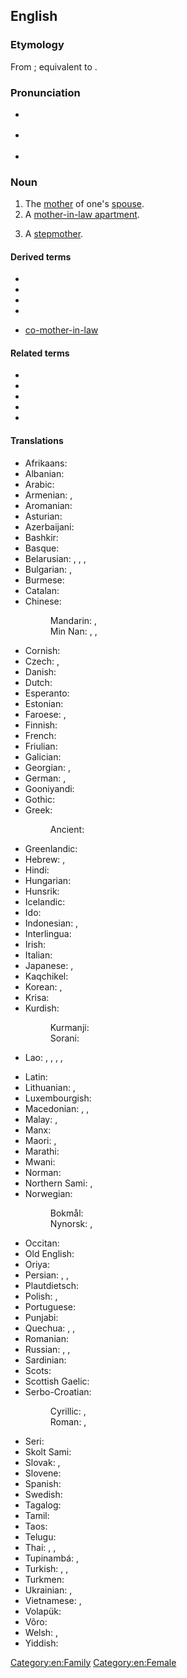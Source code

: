 ==English==
{{wikipedia}}

===Etymology===
From {{inh|en|enm|moder in lawe}}; equivalent to {{af|en|mother|in|law}}.

===Pronunciation===
* {{a|UK}} {{IPA|/ˈmʌ.ðəɹ.ɪnˌlɔː/|lang=en}}
* {{a|US}} {{IPA|/ˈmʌ.ðəɹ.ɪnˌlɑː/|lang=en}}
* {{audio|en-us-mother-in-law.ogg|Audio (US)|lang=en}}

===Noun===
{{en-noun|head=[[mother]]-[[in-law]]|mothers-in-law}}

# The [[mother]] of one's [[spouse]].
# A [[mother-in-law apartment]].
# {{lb|en|dated}} A [[stepmother]].

====Derived terms====
* {{l|en|mother-in-law apartment}}
* {{l|en|mother-in-law language}}
* {{l|en|mother-in-law sandwich}}
* {{l|en|mother-in-law style}}
* {{qualifier|uncommon}} [[co-mother-in-law]]

====Related terms====
* {{l|en|brother-in-law}}
* {{l|en|daughter-in-law}}
* {{l|en|father-in-law}}
* {{l|en|sister-in-law}}
* {{l|en|son-in-law}}

====Translations====
{{trans-top|spouse’s mother}}
* Afrikaans: {{t|af|skoonmoeder}}
* Albanian: {{t|sq|vjehrrë|f}}
* Arabic: {{t|ar|حَمَاة|f}}
* Armenian: {{t+|hy|սկեսուր}} {{qualifier|husband's mother}}, {{t+|hy|զոքանչ}} {{qualifier|wife's mother}}
* Aromanian: {{t|rup|soacrã|f}}
* Asturian: {{t+|ast|suegra|f}}
* Azerbaijani: {{t|az|qayınana}}
* Bashkir: {{t|ba|ҡәйнә|sc=Cyrl}}
* Basque: {{t+|eu|amaginarreba}}
* Belarusian: {{t|be|свякро́ў|f|sc=Cyrl}}, {{t|be|свякро́ва|f|sc=Cyrl}}, {{t|be|свякру́ха|f|sc=Cyrl}} {{qualifier|husband's mother}}, {{t|be|це́шча|f|sc=Cyrl}} {{qualifier|wife's mother}}
* Bulgarian: {{t+|bg|свекъ̀рва|f|sc=Cyrl}} {{qualifier|husband's mother}}, {{t+|bg|тъ̀ща|f|sc=Cyrl}} {{qualifier|wife's mother}}
* Burmese: {{t+|my|ယောက္ခမ}}
* Catalan: {{t+|ca|sogra|f}}
* Chinese:
*: Mandarin: {{t+|cmn|婆婆|tr=pópo|sc=Hani}} {{qualifier|husband's mother}}, {{t+|cmn|岳母|tr=yuèmǔ|sc=Hani}} {{qualifier|wife's mother}}
*: Min Nan: {{t|nan|大家|tr=ta-ke, tā-ke, tōa-kee}} {{qualifier|husband's mother}}, {{t+|nan|丈姆|tr=tiǔⁿ-ḿ, tiūⁿ-ḿ, tiòⁿ-ḿ}} {{qualifier|wife's father}}, {{t+|nan|丈姆婆|tr=tiǔⁿ-ḿ-pô, tiūⁿ-ḿ-pô, tiòⁿ-ḿ-pô}} {{qualifier|wife's father}}
* Cornish: {{t|kw|hweger|f}}
* Czech: {{t+|cs|tchýně|f}}, {{t+|cs|tchyně|f}}
* Danish: {{t+|da|svigermor|c}}
* Dutch: {{t+|nl|schoonmoeder|f}}
* Esperanto: {{t+|eo|bopatrino}}
* Estonian: {{t+|et|ämm}}
* Faroese: {{t|fo|vermóðir|f}}, {{t|fo|vermamma|f}}
* Finnish: {{t+|fi|anoppi}}
* French: {{t+|fr|belle-mère|f}}
* Friulian: {{t|fur|madone|f}}
* Galician: {{t+|gl|sogra|f}}
* Georgian: {{t|ka|სიდედრი|sc=Geor}} {{qualifier|wife's mother}}, {{t|ka|დედამთილი|sc=Geor}} {{qualifier|husband's mother}}
* German: {{t+|de|Schwiegermutter|f}}, {{t|de|Schwäherin|f}} {{qualifier|obsolete}}
* Gooniyandi: {{t|gni|marriyali}}
* Gothic: {{t|got|𐍃𐍅𐌰𐌹𐌷𐍂𐍉|f}}
* Greek: {{t+|el|πεθερά|f}}
*: Ancient: {{t|grc|πενθερά|f}}
* Greenlandic: {{t|kl|saki}}
* Hebrew: {{t+|he|חָמוֹת|f|tr=khamót}} {{qualifier|husband's mother}}, {{t+|he|חוֹתֶנֶת|f|tr=khoténet}} {{qualifier|wife's mother}}
* Hindi: {{t+|hi|सास|f}}
* Hungarian: {{t+|hu|anyós}}
* Hunsrik: {{t|hrx|Schwieghermutter|f}}
* Icelandic: {{t+|is|tengdamamma|f}}
* Ido: {{t+|io|bomatro}}
* Indonesian: {{t|id|[[mertua]] [[perempuan]]}}, {{t+|id|ibu mertua}}
* Interlingua: {{t|ia|matre affin}}
* Irish: {{t|ga|máthair chéile}}
* Italian: {{t+|it|suocera|f}}
* Japanese: {{t+|ja|姑|tr=しゅうとめ, shūtome|sc=Jpan}}, {{t+|ja|義母|tr=ぎぼ, gibo}}
* Kaqchikel: {{t|cak|alinam}}
* Korean: {{t+|ko|시어머니}}, {{t+|ko|장모}} {{qualifier|wife's mother}}
* Krisa: {{qualifier|husband’s mother}} {{t|ksi|sami}}
* Kurdish:
*: Kurmanji: {{t+|ku|xesû|f}}
*: Sorani: {{t|ku|خه‌سو|tr=xesu|sc=ku-Arab}}
* Lao: {{t|lo|ແມ່ຜົວ}} {{qualifier|husband's mother}}, {{t|lo|ແມ່ເມັຽ}} {{qualifier|wife's mother}}, {{t|lo|ສະວະສະລຸ}}, {{t|lo|ສະສຸຣີ}}, {{t|lo|ສັດສຸ}}
{{trans-mid}}
* Latin: {{t|la|socrus|f}}
* Lithuanian: {{t+|lt|uošvė}}, {{t|lt|anyta}}
* Luxembourgish: {{t|lb|Schwéiermamm|f}}
* Macedonian: {{t|mk|све́крва|f}} {{qualifier|husband's mother}}, {{t|mk|те́шта|f}}, {{t|mk|ба́ба|f}} {{qualifier|wife's mother}}
* Malay: {{t|ms|ibu mertua}}, {{t|ms|emak mertua}}
* Manx: {{t|gv|moir 'sy leigh|f}}
* Maori: {{t|mi|hungarei}}, {{t|mi|hungawai}}
* Marathi: {{t|mr|सासू|f|tr=sāsū|sc=Deva}}
* Mwani: {{t|wmw|mukwe}}
* Norman: {{t|nrf|belle-méthe|f}}
* Northern Sami: {{t|se|vuoni}}, {{t|se|vuonesássa}} {{qualifier|future}}
* Norwegian:
*: Bokmål: {{t+|nb|svigermor|m|f}}
*: Nynorsk: {{t|nn|svigermor|f}}, {{t|nn|vermor|f}}
* Occitan: {{t+|oc|sògra|f}}
* Old English: {{t|ang|sweġer|f}}
* Oriya: {{t|or|ଆଈଶାଶୁ|tr=āīśāśu|sc=Orya}}
* Persian: {{t+|fa|مادرشوهر|tr=mâdar-šouhar|sc=fa-Arab}}, {{t+|fa|مادرزن|tr=mâdar-zan|sc=fa-Arab}}, {{t+|fa|خشو|tr=xošu|sc=fa-Arab}}
* Plautdietsch: {{t|pdt|Schwiamutta|f}}
* Polish: {{t+|pl|teściowa|f}}, {{t+|pl|świekra|f}} {{qualifier|archaic; husband's mother}}
* Portuguese: {{t+|pt|sogra|f}}
* Punjabi: {{t+|pa|ਸੱਸ|f|tr=sass|sc=Guru}}
* Quechua: {{t|qu|aqu}} {{qualifier|wife's mother}}, {{t|qu|kisma}} {{qualifier|wife's mother}}, {{t|qu|kiwach}} {{qualifier|husband's mother}}
* Romanian: {{t+|ro|soacră|f}}
* Russian: {{t+|ru|свекро́вь|f}}, {{t+|ru|свекру́ха|f}} {{qualifier|husband's mother}}, {{t+|ru|тёща|f}} {{qualifier|wife's mother}}
* Sardinian: {{t|sc|socra|f}}
* Scots: {{t|sco|guid-mither}}
* Scottish Gaelic: {{t|gd|màthair-chèile}}
* Serbo-Croatian:
*: Cyrillic: {{t|sh|свекрва|f}} {{qualifier|husband's mother}}, {{t|sh|ташта|f}} {{qualifier|wife's mother}}
*: Roman: {{t+|sh|svekrva|f}} {{qualifier|husband's mother}}, {{t+|sh|tašta|f}} {{qualifier|wife's mother}}
* Seri: {{qualifier|of a male}} {{t|sei|aaquéect cmaam}}
* Skolt Sami: {{t|sms|vueʹn}}
* Slovak: {{t+|sk|svokra|f}}, {{t|sk|svekruša|f}}
* Slovene: {{t+|sl|tašča|f}}
* Spanish: {{t+|es|suegra|f}}
* Swedish: {{t+|sv|svärmor|c}}
* Tagalog: {{t|tl|biyanang-babae}}
* Tamil: {{t+|ta|மாமியார்|sc=Taml}}
* Taos: {{t|twf|kána}}
* Telugu: {{t+|te|అత్త}}
* Thai: {{t|th|แม่สามี}} {{qualifier|husband's mother}}, {{t+|th|แม่ยาย}} {{qualifier|wife's mother}}, {{t|th|แม่ผัว}} {{qualifier|husband's mother}}
* Tupinambá: {{qualifier|wife’s mother-in-law}} {{t|tpn|mendy}}, {{qualifier|husband’s mother-in-law; t-}} {{t|tpn|aîxó}}
* Turkish: {{t+|tr|kaynana}}, {{t+|tr|kayınvalide}}, {{t+|tr|hanımanne}}
* Turkmen: {{t|tk|gaýynene}}
* Ukrainian: {{t|uk|свекру́ха|f|sc=Cyrl}} {{qualifier|husband's mother}}, {{t|uk|те́ща|f|sc=Cyrl}} {{qualifier|wife's mother}}
* Vietnamese: {{t|vi|mẹ chồng}} {{qualifier|husband's mother}}, {{t|vi|mẹ vợ}} {{qualifier|wife's mother}}
* Volapük: {{t+|vo|lümot}}
* Võro: {{t|vro|ämm}}
* Welsh: {{t|cy|chwegr|f}}, {{t|cy|mam yng nghyfraith|f}}
* Yiddish: {{t|yi|שוויגער|f|sc=Hebr}}
{{trans-bottom}}

[[Category:en:Family]]
[[Category:en:Female]]